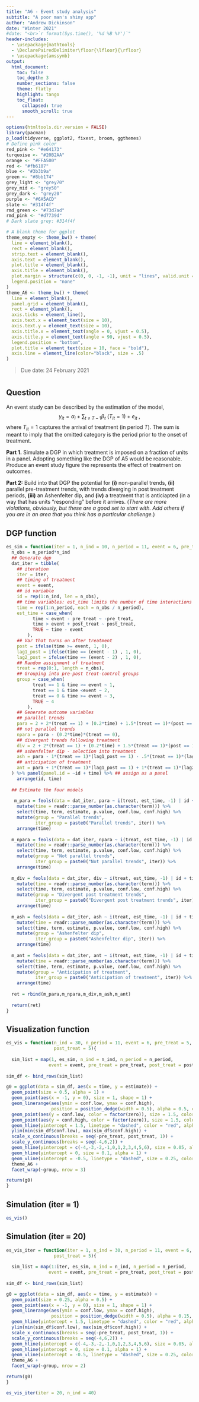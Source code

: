 ```yaml
---
title: "A6 - Event study analysis"
subtitle: "A poor man's shiny app"
author: "Andrew Dickinson"
date: "Winter 2021"
#date: "<br>`r format(Sys.time(), '%d %B %Y')`"
header-includes:
  - \usepackage{mathtools}
  - \DeclarePairedDelimiter\floor{\lfloor}{\rfloor}
  - \usepackage{amssymb}
output: 
  html_document:
    toc: false
    toc_depth: 3  
    number_sections: false
    theme: flatly
    highlight: tango  
    toc_float:
      collapsed: true
      smooth_scroll: true 
---
```


```r
options(htmltools.dir.version = FALSE)
library(pacman)
p_load(tidyverse, ggplot2, fixest, broom, ggthemes)
# Define pink color
red_pink <- "#e64173"
turquoise <- "#20B2AA"
orange <- "#FFA500"
red <- "#fb6107"
blue <- "#3b3b9a"
green <- "#8bb174"
grey_light <- "grey70"
grey_mid <- "grey50"
grey_dark <- "grey20"
purple <- "#6A5ACD"
slate <- "#314f4f"
rmd_green <- "#73d7ad"
rmd_pink <- "#d7739d"
# Dark slate grey: #314f4f

# A blank theme for ggplot
theme_empty <- theme_bw() + theme(
  line = element_blank(),
  rect = element_blank(),
  strip.text = element_blank(),
  axis.text = element_blank(),
  plot.title = element_blank(),
  axis.title = element_blank(),
  plot.margin = structure(c(0, 0, -1, -1), unit = "lines", valid.unit = 3L, class = "unit"),
  legend.position = "none"
)
theme_A6 <- theme_bw() + theme(
  line = element_blank(),
  panel.grid = element_blank(),
  rect = element_blank(),
  axis.ticks = element_line(),
  axis.text.x = element_text(size = 10),
  axis.text.y = element_text(size = 10),
  axis.title.x = element_text(angle = 0, vjust = 0.5),
  axis.title.y = element_text(angle = 90, vjust = 0.5),
  legend.position = "bottom",
  plot.title = element_text(size = 10, face = "bold"),
  axis.line = element_line(color="black", size = .5)
)
```

> Due date: 24 February 2021

# {.tabset .tabset-fade .tabset-pills}

## Question

An event study can be described by the estimation of the model,
$$y_{it} = \alpha_i + \sum_{t~\ne~T-1}\beta_t~(T_{it}=1)+e_{it}~,$$
where $T_{it}=1$ captures the arrival of treatment (in period $T$). The sum is meant to imply that the omitted category is the period prior to the onset of treatment.

**Part 1.** Simulate a DGP in which treatment is imposed on a fraction of units in a panel. Adopting something like the DGP of A5 would be reasonable. Produce an event study figure the represents the effect of treatment on outcomes.

**Part 2:** Build into that DGP the potential for **(i)** non-parallel trends, **(ii)** parallel pre-treatment trends, with trends diverging in post treatment periods, **(iii)** an Ashenfelter dip, and **(iv)** a treatment that is anticiapted (in a way that has units "responding" before it arrives. (_There are more violations, obviously, but these are a good set to start with. Add others if you are in an area that you think has a particular challenge._)

## DGP function

```r
es_sim = function(iter = 1, n_ind = 10, n_period = 11, event = 6, pre_treat = 5, post_treat = 5) {
  n_obs = n_period*n_ind
  ## Generate dgp
  dat_iter = tibble(
    ## iteration
    iter = iter,
    ## timing of treatment
    event = event,
    ## id variable
    id = rep(1:n_ind, len = n_obs),
    ## time variables: est_time limits the number of time interactions to function inputs
    time = rep(1:n_period, each = n_obs / n_period),
    est_time = case_when(
          time < event - pre_treat ~ -pre_treat,
          time > event + post_treat ~ post_treat,
          TRUE ~ time - event
        ),
    ## Var that turns on after treatment
    post = ifelse(time >= event, 1, 0),
    lag1_post = ifelse(time == (event - 1) , 1, 0),
    lag2_post = ifelse(time == (event - 2) , 1, 0),
    ## Random assignment of treatment
    treat = rep(0:1, length = n_obs),
    ## Grouping into pre-post treat-control groups
    group = case_when(
          treat == 1 & time >= event ~ 1,
          treat == 1 & time <event ~ 2,
          treat == 0 & time >= event ~ 3,
          TRUE ~ 4
        ),
    ## Generate outcome variables
    ## parallel trends
    para = 2 + 2*(treat == 1) + (0.2*time) + 1.5*(treat == 1)*(post == 1) + rnorm(n_obs),
    ## not parallel trends
    npara = para - (0.2*time)*(treat == 0),
    ## divergent trends following treatment
    div = 2 + 2*(treat == 1) + (0.2*time) + 1.5*(treat == 1)*(post == 1)*(time / event)^(1.7) + rnorm(n_obs),
    ## ashenfelter dip - selection into treatment
    ash = para - 1*(treat == 1)*(lag1_post == 1) - .5*(treat == 1)*(lag2_post == 1),
    ## anticipation of treatment
    ant = para + 1*(treat == 1)*(lag1_post == 1) + 1*(treat == 1)*(lag2_post == 1)
  ) %>% panel(panel.id = ~id + time) %>% ## assign as a panel
    arrange(id, time)
  
  ## Estimate the four models 
  
   m_para = feols(data = dat_iter, para ~ i(treat, est_time, -1) | id + time) %>% tidy(conf.int = T) %>% 
    mutate(time = readr::parse_number(as.character(term))) %>%
    select(time, term, estimate, p.value, conf.low, conf.high) %>% 
    mutate(group = "Parallel trends",
           iter_group = paste0("Parallel trends", iter)) %>% 
    arrange(time)
  
  m_npara = feols(data = dat_iter, npara ~ i(treat, est_time, -1) | id + time) %>% tidy(conf.int = T) %>% 
    mutate(time = readr::parse_number(as.character(term))) %>%
    select(time, term, estimate, p.value, conf.low, conf.high) %>% 
    mutate(group = "Not parallel trends",
           iter_group = paste0("Not parallel trends", iter)) %>% 
    arrange(time)
  
  m_div = feols(data = dat_iter, div ~ i(treat, est_time, -1) | id + time) %>% tidy(conf.int = T) %>% 
    mutate(time = readr::parse_number(as.character(term))) %>%
    select(time, term, estimate, p.value, conf.low, conf.high) %>% 
    mutate(group = "Divergent post treatment trends",
           iter_group = paste0("Divergent post treatment trends", iter)) %>% 
    arrange(time)
  
  m_ash = feols(data = dat_iter, ash ~ i(treat, est_time, -1) | id + time) %>% tidy(conf.int = T) %>%
    mutate(time = readr::parse_number(as.character(term))) %>%
    select(time, term, estimate, p.value, conf.low, conf.high) %>%
    mutate(group = "Ashenfelter dip",
           iter_group = paste0("Ashenfelter dip", iter)) %>%
    arrange(time)
  
  m_ant = feols(data = dat_iter, ant ~ i(treat, est_time, -1) | id + time) %>% tidy(conf.int = T) %>%
    mutate(time = readr::parse_number(as.character(term))) %>%
    select(time, term, estimate, p.value, conf.low, conf.high) %>%
    mutate(group = "Anticipation of treatment",
           iter_group = paste0("Anticipation of treatment", iter)) %>%
    arrange(time)
   
  ret = rbind(m_para,m_npara,m_div,m_ash,m_ant)
  
  return(ret)
}
```

## Visualization function


```r
es_vis = function(n_ind = 30, n_period = 11, event = 6, pre_treat = 5,
                  post_treat = 5){
  
  sim_list = map(1, es_sim, n_ind = n_ind, n_period = n_period,
                event = event, pre_treat = pre_treat, post_treat = post_treat)
  
sim_df <- bind_rows(sim_list)

g0 = ggplot(data = sim_df, aes(x = time, y = estimate)) +
  geom_point(size = 0.5, alpha = 1) +
  geom_point(aes(x = -1, y = 0), size = 1, shape = 1) +
  geom_linerange(aes(ymin = conf.low, ymax = conf.high),
                 position = position_dodge(width = 0.5), alpha = 0.5, color = grey_mid) +
  geom_point(aes(y = conf.low, color = factor(zero)), size = 1.5, color = grey_mid, alpha= 0.75, shape = 95) +
  geom_point(aes(y = conf.high, color = factor(zero)), size = 1.5, color = grey_mid, alpha= 0.75, shape = 95) +
  geom_hline(yintercept = 1.5, linetype = "dashed", color = "red", alpha = 0.5, size = 0.1) +
  ylim(min(sim_df$conf.low), max(sim_df$conf.high)) +
  scale_x_continuous(breaks = seq(-pre_treat, post_treat, 1)) +
  scale_y_continuous(breaks = seq(-4,6,2)) +
  geom_hline(yintercept = c(-4,-3,-2,-1,0,1,2,3,4,5,6), size = 0.05, alpha = 0.5) +
  geom_hline(yintercept = 0, size = 0.1, alpha = 1) +
  geom_vline(xintercept = -0.5, linetype = "dashed", size = 0.25, color= grey_mid) +
  theme_A6 +
  facet_wrap(~group, nrow = 3)

return(g0)
}
```


## Simulation (iter = 1)


```r
es_vis()
```

## Simulation (iter = 20)

```r
es_vis_iter = function(iter = 1, n_ind = 30, n_period = 11, event = 6, pre_treat = 5,
                  post_treat = 5){
  
  sim_list = map(1:iter, es_sim, n_ind = n_ind, n_period = n_period,
                event = event, pre_treat = pre_treat, post_treat = post_treat)
  
sim_df <- bind_rows(sim_list)

g0 = ggplot(data = sim_df, aes(x = time, y = estimate)) +
  geom_point(size = 0.25, alpha = 0.5) +
  geom_point(aes(x = -1, y = 0), size = 1, shape = 1) +
  geom_linerange(aes(ymin = conf.low, ymax = conf.high),
                 position = position_dodge(width = 0.5), alpha = 0.15, color = grey_mid) +
  geom_hline(yintercept = 1.5, linetype = "dashed", color = "red", alpha = 0.5, size = 0.1) +
  ylim(min(sim_df$conf.low), max(sim_df$conf.high)) +
  scale_x_continuous(breaks = seq(-pre_treat, post_treat, 1)) +
  scale_y_continuous(breaks = seq(-4,6,2)) +
  geom_hline(yintercept = c(-4,-3,-2,-1,0,1,2,3,4,5,6), size = 0.05, alpha = 0.5) +
  geom_hline(yintercept = 0, size = 0.1, alpha = 1) +
  geom_vline(xintercept = -0.5, linetype = "dashed", size = 0.25, color= grey_mid) +
  theme_A6 +
  facet_wrap(~group, nrow = 2)

return(g0)
}
```

```r
es_vis_iter(iter = 20, n_ind = 40)
```

